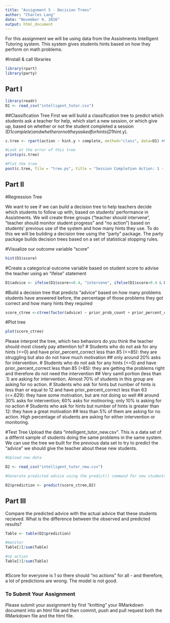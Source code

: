 ```yaml
---
title: "Assignment 5 - Decision Trees"
author: "Charles Lang"
date: "November 9, 2016"
output: html_document
---
```

For this assignment we will be using data from the Assistments Intelligent Tutoring system. This system gives students hints based on how they perform on math problems. 

#Install & call libraries
```r
library(rpart)
library(party)
```

## Part I
```r
library(readr)
D1 <- read_csv("intelligent_tutor.csv")


```


##Classification Tree
First we will build a classification tree to predict which students ask a teacher for help, which start a new session, or which give up, based on whether or not the student completed a session (D1$complete) and whether or not they asked for hints (D1$hint.y). 
```r

c.tree <- rpart(action ~ hint.y + complete, method="class", data=D1) #Notice the standard R notion for a formula X ~ Y

#Look at the error of this tree
printcp(c.tree)

#Plot the tree
post(c.tree, file = "tree.ps", title = "Session Completion Action: 1 - Ask teacher, 2 - Start new session, 3 - Give up")

```
## Part II

#Regression Tree

We want to see if we can build a decision tree to help teachers decide which students to follow up with, based on students' performance in Assistments. We will create three groups ("teacher should intervene", "teacher should monitor student progress" and "no action") based on students' previous use of the system and how many hints they use. To do this we will be building a decision tree using the "party" package. The party package builds decision trees based on a set of statistical stopping rules.

#Visualize our outcome variable "score"
```r
hist(D1$score)
```

#Create a categorical outcome variable based on student score to advise the teacher using an "ifelse" statement
```r
D1$advice <- ifelse(D1$score<=0.4, "intervene", ifelse(D1$score>0.4 & D1$score<=0.8,"monitor","no action"))
```

#Build a decision tree that predicts "advice" based on how many problems students have answered before, the percentage of those problems they got correct and how many hints they required
```r
score_ctree <-ctree(factor(advice) ~ prior_prob_count + prior_percent_correct + hints, data=D1) 

```

#Plot tree
```r
plot(score_ctree)
```

Please interpret the tree, which two behaviors do you think the teacher should most closely pay attemtion to?
# Students who do not ask for any hints (<=0) and have prior_percent_correct less than 85 (<=85): they are struggling but also do not have much motivation
  ## only around 20% asks for intervention.
# Students who do not ask for any hints (<=0) and have prior_percent_correct less than 85 (>85): they are getting the problems right and therefore do not need the intervention
  ## Very samll portion (less than .1) are asking for intervention. Almost 70% of students in this group are asking for no action. 
# Students who ask for hints but number of hints is less than or equal to 12 and have prior_percent_correct less than 63 (<=.629): they have some motivation, but are not doing so well
  ## around 30% asks for intervention; 60% asks for motinoring; only 10% is asking for no action
# Students who ask for hints but number of hints is greater than 12: they have a great motivation
  ## less than 5% of them are asking for no action. High percentage of students are asking for either intervention or monitoring.
  
#Test Tree
Upload the data "intelligent_tutor_new.csv". This is a data set of a differnt sample of students doing the same problems in the same system. We can use the tree we built for the previous data set to try to predict the "advice" we should give the teacher about these new students. 

```r
#Upload new data

D2 <- read_csv("intelligent_tutor_new.csv")

#Generate predicted advice using the predict() command for new students based on tree generated from old students

D2$prediction <- predict(score_ctree,D2)

``` 
## Part III
Compare the predicted advice with the actual advice that these students recieved. What is the difference between the observed and predicted results?
```r
Table <- table(D2$prediction)

#monitor
Table[2]/sum(Table)

#no action
Table[3]/sum(Table)



```

  #Score for everyone is 1 so there should "no actions" for all - and therefore, a lot of predictions are wrong. The model is not good.

### To Submit Your Assignment

Please submit your assignment by first "knitting" your RMarkdown document into an html file and then commit, push and pull request both the RMarkdown file and the html file.

